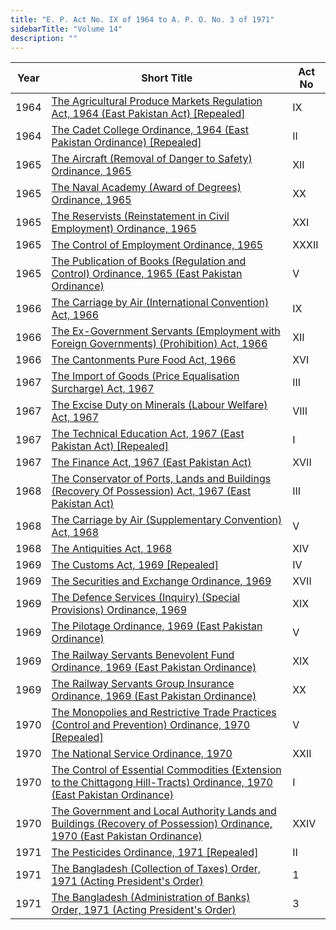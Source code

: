 ```yaml
---
title: "E. P. Act No. IX of 1964 to A. P. O. No. 3 of 1971"
sidebarTitle: "Volume 14"
description: ""
---
```


| Year | Short Title | Act No |
|------|-------------|--------|
| 1964 | [The Agricultural Produce Markets Regulation Act, 1964 (East Pakistan Act) [Repealed]](/laws/volume-14/act-337) | IX |
| 1964 | [The Cadet College Ordinance, 1964 (East Pakistan Ordinance) [Repealed]](/laws/volume-14/act-338) | II |
| 1965 | [The Aircraft (Removal of Danger to Safety) Ordinance, 1965](/laws/volume-14/act-339) | XII |
| 1965 | [The Naval Academy (Award of Degrees) Ordinance, 1965](/laws/volume-14/act-340) | XX |
| 1965 | [The Reservists (Reinstatement in Civil Employment) Ordinance, 1965](/laws/volume-14/act-341) | XXI |
| 1965 | [The Control of Employment Ordinance, 1965](/laws/volume-14/act-342) | XXXII |
| 1965 | [The Publication of Books (Regulation and Control) Ordinance, 1965 (East Pakistan Ordinance)](/laws/volume-14/act-343) | V |
| 1966 | [The Carriage by Air (International Convention) Act, 1966](/laws/volume-14/act-344) | IX |
| 1966 | [The Ex-Government Servants (Employment with Foreign Governments) (Prohibition) Act, 1966](/laws/volume-14/act-345) | XII |
| 1966 | [The Cantonments Pure Food Act, 1966](/laws/volume-14/act-346) | XVI |
| 1967 | [The Import of Goods (Price Equalisation Surcharge) Act, 1967](/laws/volume-14/act-347) | III |
| 1967 | [The Excise Duty on Minerals (Labour Welfare) Act, 1967](/laws/volume-14/act-348) | VIII |
| 1967 | [The Technical Education Act, 1967 (East Pakistan Act) [Repealed]](/laws/volume-14/act-349) | I |
| 1967 | [The Finance Act, 1967 (East Pakistan Act)](/laws/volume-14/act-350) | XVII |
| 1968 | [The Conservator of Ports, Lands and Buildings (Recovery Of Possession) Act, 1967 (East Pakistan Act)](/laws/volume-14/act-351) | III |
| 1968 | [The Carriage by Air (Supplementary Convention) Act, 1968](/laws/volume-14/act-352) | V |
| 1968 | [The Antiquities Act, 1968](/laws/volume-14/act-353) | XIV |
| 1969 | [The Customs Act, 1969 [Repealed]](/laws/volume-14/act-354) | IV |
| 1969 | [The Securities and Exchange Ordinance, 1969](/laws/volume-14/act-355) | XVII |
| 1969 | [The Defence Services (Inquiry) (Special Provisions) Ordinance, 1969](/laws/volume-14/act-356) | XIX |
| 1969 | [The Pilotage Ordinance, 1969 (East Pakistan Ordinance)](/laws/volume-14/act-357) | V |
| 1969 | [The Railway Servants Benevolent Fund Ordinance, 1969 (East Pakistan Ordinance)](/laws/volume-14/act-358) | XIX |
| 1969 | [The Railway Servants Group Insurance Ordinance, 1969 (East Pakistan Ordinance)](/laws/volume-14/act-359) | XX |
| 1970 | [The Monopolies and Restrictive Trade Practices (Control and Prevention) Ordinance, 1970 [Repealed]](/laws/volume-14/act-360) | V |
| 1970 | [The National Service Ordinance, 1970](/laws/volume-14/act-361) | XXII |
| 1970 | [The Control of Essential Commodities (Extension to the Chittagong Hill-Tracts) Ordinance, 1970 (East Pakistan Ordinance)](/laws/volume-14/act-362) | I |
| 1970 | [The Government and Local Authority Lands and Buildings (Recovery of Possession) Ordinance, 1970 (East Pakistan Ordinance)](/laws/volume-14/act-363) | XXIV |
| 1971 | [The Pesticides Ordinance, 1971 [Repealed]](/laws/volume-14/act-364) | II |
| 1971 | [The Bangladesh (Collection of Taxes) Order, 1971 (Acting President's Order)](/laws/volume-14/act-365) | 1 |
| 1971 | [The Bangladesh (Administration of Banks) Order, 1971 (Acting President's Order)](/laws/volume-14/act-366) | 3 |
